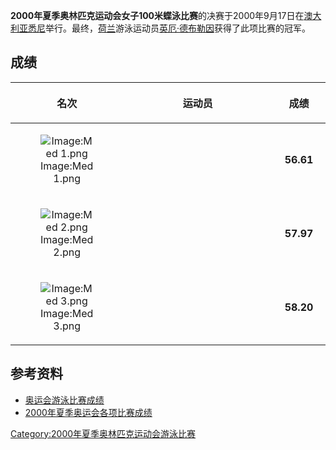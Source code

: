 {{2000年夏季奥林匹克运动会游泳比赛}}
'''2000年夏季奥林匹克运动会女子100米蝶泳比赛'''的决赛于2000年9月17日在[[澳大利亚|澳大利亚]][[悉尼|悉尼]]举行。最终，[[荷兰|荷兰]]游泳运动员[[英厄·德布勒因|英厄·德布勒因]]获得了此项比赛的冠军。

==成绩==
{| bgcolor="#f7f8ff" cellpadding="3" cellspacing="0" border="1" style="font-size: 92%; border: gray solid 1,5px; border-collapse: collapse;"
|- bgcolor="#efefef"
! 名次
!align="center" style="width: 20em"|运动员
!align="center" style="width: 5em"|成绩
|-
|align="center"|[[Image:Med_1.png|Image:Med 1.png]]
|{{flagIOCathlete|[[英厄·德布勒因|英厄·德布勒因]]|NED|2000年夏季}}
|align="center"|'''56.61'''
|-
|align="center"|[[Image:Med_2.png|Image:Med 2.png]]
|{{flagIOCathlete|[[马蒂娜·莫拉夫科娃|马蒂娜·莫拉夫科娃]]|SVK|2000年夏季}}
|align="center"|'''57.97'''
|-
|align="center"|[[Image:Med_3.png|Image:Med 3.png]]
|{{flagIOCathlete|[[朱达拉·托雷斯|朱达拉·托雷斯]]|USA|2000年夏季}}
|align="center"|'''58.20'''
|}

==参考资料==
* [http://www.usaswimming.org/USASWeb/_Rainbow/2000%20Olympics/6491324e-f89a-428d-a3a5-72190602d288/2000_olympics_200mback_men.html 奥运会游泳比赛成绩] {{Wayback|url=http://www.usaswimming.org/USASWeb/_Rainbow/2000%20Olympics/6491324e-f89a-428d-a3a5-72190602d288/2000_olympics_200mback_men.html |date=20070930185441 }}
* [https://web.archive.org/web/20100606071339/http://www.schoolsports.com.cn/info/info.asp?info_ID=2814 2000年夏季奥运会各项比赛成绩]
[[Category:2000年夏季奥林匹克运动会游泳比赛|Category:2000年夏季奥林匹克运动会游泳比赛]]